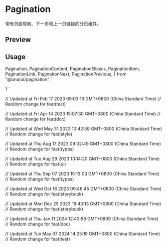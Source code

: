 

<Meta of={PaginationStories} />

# Pagination

带有页面导航、下一页和上一页链接的分页组件。

## Preview

<Canvas of={PaginationStories.Default} />

## Usage

  Pagination,
  PaginationContent,
  PaginationEllipsis,
  PaginationItem,
  PaginationLink,
  PaginationNext,
  PaginationPrevious,
} from "@una/ui/pagination";`

  <PaginationContent>
    <PaginationItem>
      <PaginationPrevious href="#" />
    </PaginationItem>
    <PaginationItem>
      <PaginationLink href="#">1</PaginationLink>
    </PaginationItem>
    <PaginationItem>
      <PaginationEllipsis />
    </PaginationItem>
    <PaginationItem>
      <PaginationNext href="#" />
    </PaginationItem>
  </PaginationContent>
</Pagination>
`

<Source code={importCode} language='ts' dark />
<Source code={usageCode} language='tsx' dark />

// Updated at Fri Feb 17 2023 09:03:16 GMT+0800 (China Standard Time)
// Random change for feat(test)

// Updated at Fri Apr 14 2023 15:07:30 GMT+0800 (China Standard Time)
// Random change for feat(doc)

// Updated at Wed May 31 2023 10:42:59 GMT+0800 (China Standard Time)
// Random change for feat(style)

// Updated at Thu Aug 17 2023 09:02:49 GMT+0800 (China Standard Time)
// Random change for feat(types)

// Updated at Tue Aug 29 2023 13:14:20 GMT+0800 (China Standard Time)
// Random change for feat(ui)

// Updated at Thu Sep 07 2023 15:13:03 GMT+0800 (China Standard Time)
// Random change for feat(types)

// Updated at Wed Oct 18 2023 09:46:45 GMT+0800 (China Standard Time)
// Random change for feat(storybook)

// Updated at Mon Dec 25 2023 16:43:13 GMT+0800 (China Standard Time)
// Random change for feat(storybook)

// Updated at Thu Jan 11 2024 12:43:58 GMT+0800 (China Standard Time)
// Random change for feat(doc)

// Updated at Tue May 07 2024 14:25:19 GMT+0800 (China Standard Time)
// Random change for feat(test)
